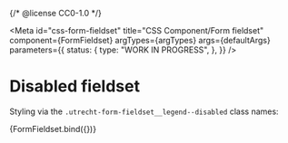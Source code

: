 {/* @license CC0-1.0 */}


<Meta
  id="css-form-fieldset"
  title="CSS Component/Form fieldset"
  component={FormFieldset}
  argTypes={argTypes}
  args={defaultArgs}
  parameters={{
    status: {
      type: "WORK IN PROGRESS",
    },
  }}
/>

# Disabled fieldset

Styling via the `.utrecht-form-fieldset__legend--disabled` class names:

<Canvas>
  <Story
    name="Disabled"
    args={{
      ...exampleArgs,
      disabled: true,
    }}
  >
    {FormFieldset.bind({})}
  </Story>
</Canvas>

<ArgsTable story="Disabled" />
